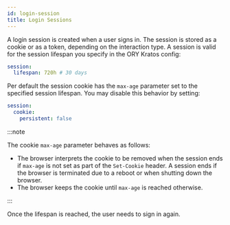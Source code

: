 ```yaml
---
id: login-session
title: Login Sessions
---
```


A login session is created when a user signs in. The session is stored as a cookie or as a token, depending
on the interaction type. A session is valid for the session lifespan you specify in the ORY Kratos config:

```yaml title="path/to/kratos/config.yml
session:
  lifespan: 720h # 30 days
```

Per default the session cookie has the `max-age` parameter set to the specified session lifespan.
You may disable this behavior by setting:

```yaml title="path/to/kratos/config.yml
session:
  cookie:
    persistent: false
```

:::note

The cookie `max-age` parameter behaves as follows:

- The browser interprets the cookie to be removed when the session ends if
`max-age` is not set as part of the `Set-Cookie` header. A session ends if the browser is terminated due to
a reboot or when shutting down the browser.
- The browser keeps the cookie until `max-age` is reached otherwise.

:::

Once the lifespan is reached, the user needs to sign in again.

